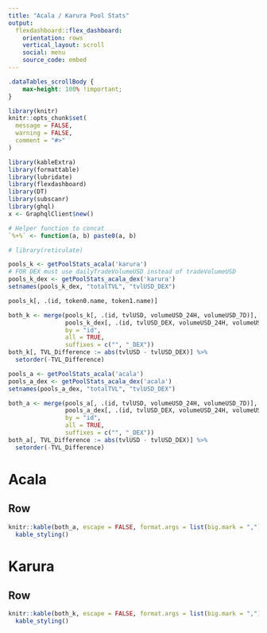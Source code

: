 ```yaml
---
title: "Acala / Karura Pool Stats"
output:
  flexdashboard::flex_dashboard:
    orientation: rows
    vertical_layout: scroll
    social: menu
    source_code: embed
---
```


```css
.dataTables_scrollBody {
    max-height: 100% !important;
}
```

```r

library(knitr)
knitr::opts_chunk$set(
  message = FALSE,
  warning = FALSE,
  comment = "#>"
)

library(kableExtra)
library(formattable)
library(lubridate)
library(flexdashboard)
library(DT)
library(subscanr)
library(ghql)
x <- GraphqlClient$new()

# Helper function to concat
`%+%` <- function(a, b) paste0(a, b)

# library(reticulate)

```

```r

pools_k <- getPoolStats_acala('karura')
# FOR DEX must use dailyTradeVolumeUSD instead of tradeVolumeUSD
pools_k_dex <- getPoolStats_acala_dex('karura')
setnames(pools_k_dex, "totalTVL", "tvlUSD_DEX")

pools_k[, .(id, token0.name, token1.name)]

both_k <- merge(pools_k[, .(id, tvlUSD, volumeUSD_24H, volumeUSD_7D)],
                pools_k_dex[, .(id, tvlUSD_DEX, volumeUSD_24H, volumeUSD_7D)],
                by = "id",
                all = TRUE,
                suffixes = c("", "_DEX"))
both_k[, TVL_Difference := abs(tvlUSD - tvlUSD_DEX)] %>% 
  setorder(-TVL_Difference)

pools_a <- getPoolStats_acala('acala')
pools_a_dex <- getPoolStats_acala_dex('acala')
setnames(pools_a_dex, "totalTVL", "tvlUSD_DEX")

both_a <- merge(pools_a[, .(id, tvlUSD, volumeUSD_24H, volumeUSD_7D)],
                pools_a_dex[, .(id, tvlUSD_DEX, volumeUSD_24H, volumeUSD_7D)],
                by = "id",
                all = TRUE,
                suffixes = c("", "_DEX"))
both_a[, TVL_Difference := abs(tvlUSD - tvlUSD_DEX)] %>% 
  setorder(-TVL_Difference)

```

# Acala {.tabset}

Row
----

```r

knitr::kable(both_a, escape = FALSE, format.args = list(big.mark = ",")) %>%
  kable_styling()

```


# Karura {.tabset}

Row
----

```r

knitr::kable(both_k, escape = FALSE, format.args = list(big.mark = ",")) %>%
  kable_styling()

```

